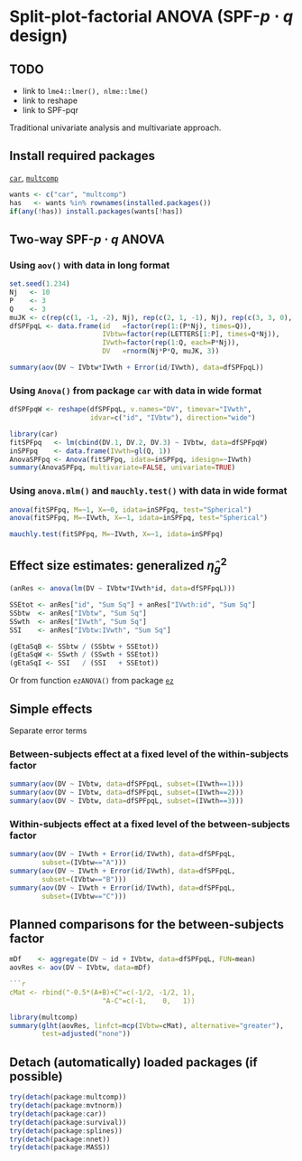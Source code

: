 Split-plot-factorial ANOVA (SPF-$p \cdot q$ design)
=========================

TODO
-------------------------

 - link to `lme4::lmer(), nlme::lme()`
 - link to reshape
 - link to SPF-pqr

Traditional univariate analysis and multivariate approach.

Install required packages
-------------------------

[`car`](http://cran.r-project.org/package=car), [`multcomp`](http://cran.r-project.org/package=multcomp)

```r
wants <- c("car", "multcomp")
has   <- wants %in% rownames(installed.packages())
if(any(!has)) install.packages(wants[!has])
```

Two-way SPF-$p \cdot q$ ANOVA
-------------------------

### Using `aov()` with data in long format

```r
set.seed(1.234)
Nj   <- 10
P    <- 3
Q    <- 3
muJK <- c(rep(c(1, -1, -2), Nj), rep(c(2, 1, -1), Nj), rep(c(3, 3, 0), Nj))
dfSPFpqL <- data.frame(id   =factor(rep(1:(P*Nj), times=Q)),
                       IVbtw=factor(rep(LETTERS[1:P], times=Q*Nj)),
                       IVwth=factor(rep(1:Q, each=P*Nj)),
                       DV   =rnorm(Nj*P*Q, muJK, 3))
```

```r
summary(aov(DV ~ IVbtw*IVwth + Error(id/IVwth), data=dfSPFpqL))
```

### Using `Anova()` from package `car` with data in wide format

```r
dfSPFpqW <- reshape(dfSPFpqL, v.names="DV", timevar="IVwth",
                    idvar=c("id", "IVbtw"), direction="wide")
```

```r
library(car)
fitSPFpq   <- lm(cbind(DV.1, DV.2, DV.3) ~ IVbtw, data=dfSPFpqW)
inSPFpq    <- data.frame(IVwth=gl(Q, 1))
AnovaSPFpq <- Anova(fitSPFpq, idata=inSPFpq, idesign=~IVwth)
summary(AnovaSPFpq, multivariate=FALSE, univariate=TRUE)
```

### Using `anova.mlm()` and `mauchly.test()` with data in wide format

```r
anova(fitSPFpq, M=~1, X=~0, idata=inSPFpq, test="Spherical")
anova(fitSPFpq, M=~IVwth, X=~1, idata=inSPFpq, test="Spherical")
```

```r
mauchly.test(fitSPFpq, M=~IVwth, X=~1, idata=inSPFpq)
```

Effect size estimates: generalized $\hat{\eta}_{g}^{2}$
-------------------------

```r
(anRes <- anova(lm(DV ~ IVbtw*IVwth*id, data=dfSPFpqL)))
```

```r
SSEtot <- anRes["id", "Sum Sq"] + anRes["IVwth:id", "Sum Sq"]
SSbtw  <- anRes["IVbtw", "Sum Sq"]
SSwth  <- anRes["IVwth", "Sum Sq"]
SSI    <- anRes["IVbtw:IVwth", "Sum Sq"]
```

```r
(gEtaSqB <- SSbtw / (SSbtw + SSEtot))
(gEtaSqW <- SSwth / (SSwth + SSEtot))
(gEtaSqI <- SSI   / (SSI   + SSEtot))
```

Or from function `ezANOVA()` from package [`ez`](http://cran.r-project.org/package=ez)

Simple effects
-------------------------

Separate error terms

### Between-subjects effect at a fixed level of the within-subjects factor

```r
summary(aov(DV ~ IVbtw, data=dfSPFpqL, subset=(IVwth==1)))
summary(aov(DV ~ IVbtw, data=dfSPFpqL, subset=(IVwth==2)))
summary(aov(DV ~ IVbtw, data=dfSPFpqL, subset=(IVwth==3)))
```

### Within-subjects effect at a fixed level of the between-subjects factor

```r
summary(aov(DV ~ IVwth + Error(id/IVwth), data=dfSPFpqL,
        subset=(IVbtw=="A")))
summary(aov(DV ~ IVwth + Error(id/IVwth), data=dfSPFpqL,
        subset=(IVbtw=="B")))
summary(aov(DV ~ IVwth + Error(id/IVwth), data=dfSPFpqL,
        subset=(IVbtw=="C")))
```

Planned comparisons for the between-subjects factor
-------------------------

```r
mDf    <- aggregate(DV ~ id + IVbtw, data=dfSPFpqL, FUN=mean)
aovRes <- aov(DV ~ IVbtw, data=mDf)

```r
cMat <- rbind("-0.5*(A+B)+C"=c(-1/2, -1/2, 1),
                       "A-C"=c(-1,    0,   1))
```

```r
library(multcomp)
summary(glht(aovRes, linfct=mcp(IVbtw=cMat), alternative="greater"),
        test=adjusted("none"))
```

Detach (automatically) loaded packages (if possible)
-------------------------

```r
try(detach(package:multcomp))
try(detach(package:mvtnorm))
try(detach(package:car))
try(detach(package:survival))
try(detach(package:splines))
try(detach(package:nnet))
try(detach(package:MASS))
```
